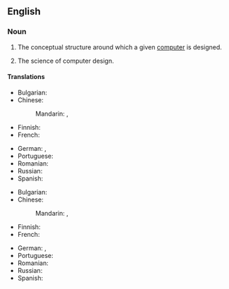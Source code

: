 ==English==

===Noun===
{{en-noun|~}}

# {{lb|en|computer hardware}} The conceptual structure around which a given [[computer]] is designed.
# {{lb|en|computer hardware}} The science of computer design.

====Translations====
{{trans-top|conceptual structure}}
* Bulgarian: {{t|bg|компю́търна архитекту́ра|f}}
* Chinese:
*: Mandarin: {{t|cmn|計算機系統結構}}, {{t|cmn|计算机系统结构|tr=jìsuànjī xìtǒng jiégòu}}
* Finnish: {{t+|fi|tietokonearkkitehtuuri}}
* French: {{t+|fr|architecture des ordinateurs|f}}
{{trans-mid}}
* German: {{t|de|Computerarchitektur|f}}, {{t|de|Rechnerarchitektur|f}}
* Portuguese: {{t+|pt|arquitetura|f}}
* Romanian: {{t|ro|arhitectură de calculator}}
* Russian: {{t-needed|ru}}
* Spanish: {{t-needed|es}}
{{trans-bottom}}

{{trans-top|science}}
* Bulgarian: {{t|bg|компю́търна архитекту́ра|f}}
* Chinese:
*: Mandarin: {{t|cmn|計算機系統結構}}, {{t|cmn|计算机系统结构|tr=jìsuànjī xìtǒngjiégòu}}
* Finnish: {{t+|fi|tietokonearkkitehtuuri}}
* French: {{t+|fr|architecture des ordinateurs|f}}
{{trans-mid}}
* German: {{t|de|Computerarchitektur|f}}, {{t|de|Rechnerarchitektur|f}}
* Portuguese: {{t|pt|arquitetura de computadores|f}}
* Romanian: {{t-needed|ro}}
* Russian: {{t-needed|ru}}
* Spanish: {{t-needed|es}}
{{trans-bottom}}